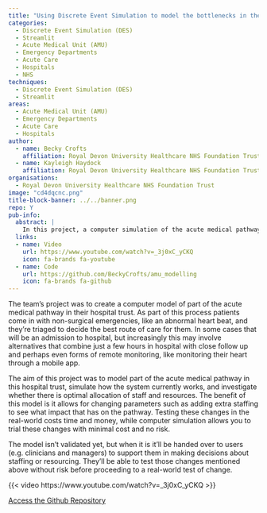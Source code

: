 ```yaml
---
title: "Using Discrete Event Simulation to model the bottlenecks in the Acute Medical Unit pathway"
categories:
  - Discrete Event Simulation (DES)
  - Streamlit
  - Acute Medical Unit (AMU)
  - Emergency Departments
  - Acute Care
  - Hospitals
  - NHS
techniques:
  - Discrete Event Simulation (DES)
  - Streamlit
areas:
  - Acute Medical Unit (AMU)
  - Emergency Departments
  - Acute Care
  - Hospitals
author:
  - name: Becky Crofts
    affiliation: Royal Devon University Healthcare NHS Foundation Trust
  - name: Kayleigh Haydock
    affiliation: Royal Devon University Healthcare NHS Foundation Trust
organisations:
  - Royal Devon University Healthcare NHS Foundation Trust
image: "cd4dqcnc.png"
title-block-banner: ../../banner.png
repo: Y
pub-info:
  abstract: |
    In this project, a computer simulation of the acute medical pathway in a Devon trust was created, along with an interactive tool allowing parameters such as the staffing levels to be changed. This allowed staff to explore the optimum levels of resourcing, enabling risk-free testing of staffing and resource changes before committing to these changes in the real-world.
  links:
  - name: Video
    url: https://www.youtube.com/watch?v=_3j0xC_yCKQ
    icon: fa-brands fa-youtube
  - name: Code
    url: https://github.com/BeckyCrofts/amu_modelling
    icon: fa-brands fa-github
---
```


The team’s project was to create a computer model of part of the acute medical pathway in their hospital trust. As part of this process patients come in with non-surgical emergencies, like an abnormal heart beat, and they’re triaged to decide the best route of care for them. In some cases that will be an admission to hospital, but increasingly this may involve alternatives that combine just a few hours in hospital with close follow up and perhaps even forms of remote monitoring, like monitoring their heart through a mobile app.

The aim of this project was to model part of the acute medical pathway in this hospital trust, simulate how the system currently works, and investigate whether there is optimal allocation of staff and resources. The benefit of this model is it allows for changing parameters such as adding extra staffing to see what impact that has on the pathway. Testing these changes in the real-world costs time and money, while computer simulation allows you to trial these changes with minimal cost and no risk.

The model isn’t validated yet, but when it is it’ll be handed over to users (e.g. clinicians and managers) to support them in making decisions about staffing or resourcing. They’ll be able to test those changes mentioned above without risk before proceeding to a real-world test of change.

{{< video https://www.youtube.com/watch?v=_3j0xC_yCKQ >}}

[Access the Github Repository](https://github.com/BeckyCrofts/amu_modelling)
